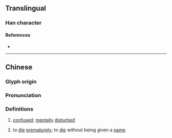 {{character info/new}}
==Translingual==

===Han character===
{{Han char|rn=78|rad=歹|as=08|sn=12|four=12264|canj=MNHPA|ids=⿰歹昏}}

====References====
* {{Han ref|kx=0582.010|dkj=16507|dj=0975.010|hdz=21390.050|uh=6B99|ud=27545|bh=D9E0|bd=55776}}

----

==Chinese==
{{zh-forms}}

===Glyph origin===
{{Han etym}}

===Pronunciation===
{{zh-pron
|m=hūn
|c=fan1
|mc=y
|oc=y
|cat=a,v
}}

===Definitions===
{{zh-hanzi}}

# {{lb|zh|literary|of [[mind]]}} [[confused]]; [[mentally]] [[disturbed]]
# {{lb|zh|literary|of a [[baby]]}} to [[die]] [[prematurely]]; to [[die]] without being given a [[name]]